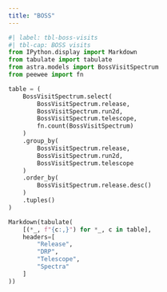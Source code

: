 ```yaml
---
title: "BOSS"
---
```



```python
#| label: tbl-boss-visits
#| tbl-cap: BOSS visits
from IPython.display import Markdown
from tabulate import tabulate
from astra.models import BossVisitSpectrum
from peewee import fn

table = (
    BossVisitSpectrum.select(
        BossVisitSpectrum.release, 
        BossVisitSpectrum.run2d, 
        BossVisitSpectrum.telescope,
        fn.count(BossVisitSpectrum)
    )
    .group_by(
        BossVisitSpectrum.release, 
        BossVisitSpectrum.run2d,
        BossVisitSpectrum.telescope
    )
    .order_by(
        BossVisitSpectrum.release.desc()
    )
    .tuples()
)

Markdown(tabulate(
    [(*_, f"{c:,}") for *_, c in table], 
    headers=[
        "Release", 
        "DRP",
        "Telescope", 
        "Spectra"
    ]
))
```

